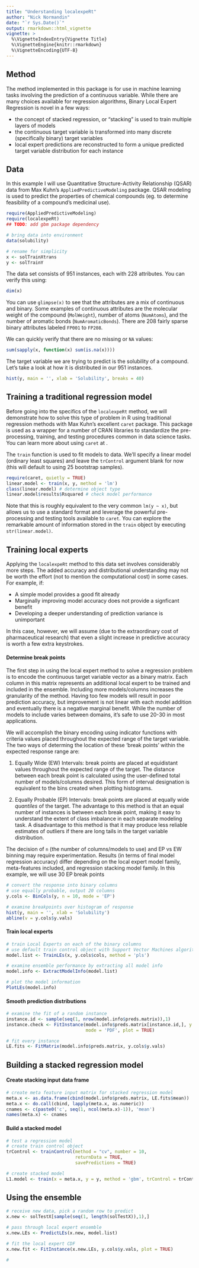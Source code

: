```yaml
---
title: "Understanding localexpeRt"
author: "Nick Normandin"
date: "`r Sys.Date()`"
output: rmarkdown::html_vignette
vignette: >
  %\VignetteIndexEntry{Vignette Title}
  %\VignetteEngine{knitr::rmarkdown}
  %\VignetteEncoding{UTF-8}
---
```


## Method

The method implemented in this package is for use in machine learning tasks involving the prediction of a continuous variable. While there are many choices available for regression algorithms, Binary Local Expert Regression is novel in a few ways:

* the concept of stacked regression, or "stacking" is used to train multiple layers of models
* the continuous target variable is transformed into many discrete (specifically binary) target variables
* local expert predictions are reconstructed to form a unique predicted target variable distribution for each instance

## Data

In this example I will use Quantitative Structure-Activity Relationship (QSAR) data from Max Kuhn's `AppliedPredictiveModeling` package. QSAR modeling is used to predict the properties of chemical compounds (eg. to determine feasibility of a compound's medicinal use).

```r
require(AppliedPredictiveModeling)
require(localexpeRt)
## TODO: add gbm package dependency

# bring data into environment
data(solubility)

# rename for simplicity
x <- solTrainXtrans
y <- solTrainY
```

The data set consists of 951 instances, each with 228 attributes. You can verify this using:

```r
dim(x)
```

You can use `glimpse(x)` to see that the attributes are a mix of continuous and binary. Some examples of continuous attributes are the molecular weight of the compound (`MolWeight`), number of atoms (`NumAtoms`), and the number of aromatic bonds (`NumAromaticBonds`). There are 208 fairly sparse binary attributes labeled `FP001` to `FP208`.

We can quickly verify that there are no missing or `NA` values:

```r
sum(sapply(x, function(x) sum(is.na(x))))
```

The target variable we are trying to predict is the solubility of a compound. Let's take a look at how it is distributed in our 951 instances.

```r
hist(y, main = '', xlab = 'Solubility', breaks = 40)
```

## Training a traditional regression model

Before going into the specifics of the `localexpeRt` method, we will demonstrate how to solve this type of problem in R using traditional regression methods with Max Kuhn's excellent `caret` package. This package is used as a wrapper for a number of CRAN libraries to standardize the pre-processing, training, and testing procedures common in data science tasks. You can learn more about using `caret` at \url{topepo.github.io/caret/}.

The `train` function is used to fit models to data. We'll specify a linear model (ordinary least squares) and leave the `trControl` argument blank for now (this will default to using 25 bootstrap samples).

```r
require(caret, quietly = TRUE)
linear.model <- train(x, y, method = 'lm')
class(linear.model) # determine object type
linear.model$results$Rsquared # check model performance
```

Note that this is roughly equivalent to the very common `lm(y ~ x)`, but allows us to use a standard format and leverage the powerful pre-processing and testing tools available to `caret`. You can explore the remarkable amount of information stored in the `train` object by executing `str(linear.model)`.


## Training local experts

Applying the `localexpeRt` method to this data set involves considerably more steps. The added accuracy and distributional understanding may not be worth the effort (not to mention the computational cost) in some cases. For example, if:

  * A simple model provides a good fit already
  * Marginally improving model accuracy does not provide a signficant benefit
  * Developing a deeper understanding of prediction variance is unimportant

In this case, however, we will assume (due to the extraordinary cost of pharmaceutical research) that even a slight increase in predictive accuracy is worth a few extra keystrokes.

#### Determine break points

The first step in using the local expert method to solve a regression problem is to encode the continuous target variable vector as a binary matrix. Each column in this matrix represents an additional local expert to be trained and included in the ensemble. Including more models/columns increases the granularity of the method. Having too few models will result in poor prediction accuracy, but improvement is not linear with each model addition and eventually there is a negative marginal benefit. While the number of models to include varies between domains, it's safe to use 20-30 in most applications.

We will accomplish the binary encoding using indicator functions with criteria values placed throughout the expected range of the target variable. The two ways of determing the location of these 'break points' within the expected response range are:

  1. Equally Wide (EW) Intervals: break points are placed at equidistant values throughout the expected range of the target. The distance between each break point is calculated using the user-defined total number of models/columns desired. This form of interval designation is equivalent to the bins created when plotting histograms.
  
  2. Equally Probable (EP) Intervals: break points are placed at equally wide _quantiles_ of the target. The advantage to this method is that an equal number of instances is between each break point, making it easy to understand the extent of class imbalance in each separate modeling task. A disadvantage to this method is that it may produce less reliable estimates of outliers if there are long tails in the target variable distribution.
  
The decision of `n` (the number of columns/models to use) and EP vs EW binning may require experimentation. Results (in terms of final model regression accuracy) differ depending on the local expert model family, meta-features included, and regression stacking model family. In this example, we will use 30 EP break points


```r
# convert the response into binary columns
# use equally probable, output 20 columns
y.cols <- BinCols(y, n = 10, mode = 'EP')
```



```r
# examine breakpoints over histogram of response
hist(y, main = '', xlab = 'Solubility')
abline(v = y.cols$y.vals)
```


#### Train local experts

```r
# train Local Experts on each of the binary columns
# use default train control object with Support Vector Machines algorithm and linear kernel
model.list <- TrainLEs(x, y.cols$cols, method = 'pls')

# examine ensemble performance by extracting all model info
model.info <- ExtractModelInfo(model.list)

# plot the model information
PlotLEs(model.info)

```

#### Smooth prediction distributions

```r
# examine the fit of a random instance
instance.id <- sample(seq(1, nrow(model.info$preds.matrix)),1)
instance.check <- FitInstance(model.info$preds.matrix[instance.id,], y.values = y.cols$y.vals,
                              mode = 'PDF', plot = TRUE)

# fit every instance
LE.fits <- FitMatrix(model.info$preds.matrix, y.cols$y.vals)
```



## Building a stacked regression model

#### Create stacking input data frame

```r
# create meta feature input matrix for stacked regression model
meta.x <- as.data.frame(cbind(model.info$preds.matrix, LE.fits$mean))
meta.x <- do.call(cbind, lapply(meta.x, as.numeric))
cnames <- c(paste0('c', seq(1, ncol(meta.x)-1)), 'mean')
names(meta.x) <- cnames
```

#### Build a stacked model

```r
# test a regression model
# create train control object
trControl <- trainControl(method = "cv", number = 10,
                          returnData = TRUE,
                          savePredictions = TRUE)

# create stacked model
L1.model <- train(x = meta.x, y = y, method = 'gbm', trControl = trControl)
```


## Using the ensemble


```r

# receive new data, pick a random row to predict
x.new <- solTestX[sample(seq(1, length(solTestX)),1),]

# pass through local expert ensemble
x.new.LEs <- PredictLEs(x.new, model.list)

# fit the local expert CDF
x.new.fit <- FitInstance(x.new.LEs, y.cols$y.vals, plot = TRUE)

# 

```



























